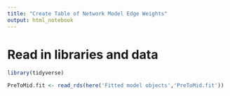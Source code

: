```yaml
---
title: "Create Table of Network Model Edge Weights"
output: html_notebook
---
```


# Read in libraries and data
```r
library(tidyverse)

PreToMid.fit <- read_rds(here('Fitted model objects','PreToMid.fit'))

```


